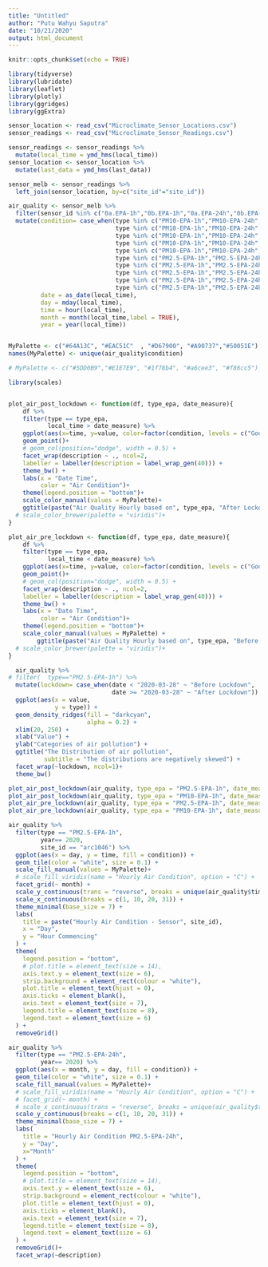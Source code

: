 ```yaml
---
title: "Untitled"
author: "Putu Wahyu Saputra"
date: "10/21/2020"
output: html_document
---
```


```r
knitr::opts_chunk$set(echo = TRUE)
```

```r
library(tidyverse)
library(lubridate)
library(leaflet)
library(plotly)
library(ggridges)
library(ggExtra)
```

```r
sensor_location <- read_csv("Microclimate_Sensor_Locations.csv")
sensor_readings <- read_csv("Microclimate_Sensor_Readings.csv")
```

```r
sensor_readings <- sensor_readings %>% 
  mutate(local_time = ymd_hms(local_time))
sensor_location <- sensor_location %>% 
  mutate(last_data = ymd_hms(last_data))

sensor_melb <- sensor_readings %>% 
  left_join(sensor_location, by=c("site_id"="site_id"))

air_quality <- sensor_melb %>%
  filter(sensor_id %in% c("0a.EPA-1h","0b.EPA-1h","0a.EPA-24h","0b.EPA-24h")) %>%
  mutate(condition= case_when(type %in% c("PM10-EPA-1h","PM10-EPA-24h","PM10") & value < 40 ~ "Good",
                              type %in% c("PM10-EPA-1h","PM10-EPA-24h","PM10") & between(value, 40,80) ~ "Moderate",
                              type %in% c("PM10-EPA-1h","PM10-EPA-24h","PM10") & between(value, 80,120) ~ "Poor",
                              type %in% c("PM10-EPA-1h","PM10-EPA-24h","PM10") & between(value, 120,240) ~ "Very Poor",
                              type %in% c("PM10-EPA-1h","PM10-EPA-24h","PM10") & value >= 120 ~ "Hazardous",
                              type %in% c("PM2.5-EPA-1h","PM2.5-EPA-24h","PM2.5") & value< 27 ~ "Good",
                              type %in% c("PM2.5-EPA-1h","PM2.5-EPA-24h","PM2.5") & between(value, 27,62) ~ "Moderate",
                              type %in% c("PM2.5-EPA-1h","PM2.5-EPA-24h","PM2.5") & between(value, 62,97) ~ "Poor",
                              type %in% c("PM2.5-EPA-1h","PM2.5-EPA-24h","PM2.5") & between(value, 97,370) ~ "Very Poor",
                              type %in% c("PM2.5-EPA-1h","PM2.5-EPA-24h","PM2.5") & value >= 370 ~ "Hazardous"),
         date = as_date(local_time),
         day = mday(local_time),
         time = hour(local_time),
         month = month(local_time,label = TRUE),
         year = year(local_time))


MyPalette <- c("#64A13C", "#EAC51C"  , "#D67900", "#A90737","#50051E")
names(MyPalette) <- unique(air_quality$condition)
```

```r
# MyPalette <- c("#5DD0B9","#E1E7E9", "#1f78b4", "#a6cee3", "#f86cc5")

library(scales)


plot_air_post_lockdown <- function(df, type_epa, date_measure){
    df %>%
    filter(type == type_epa,
           local_time > date_measure) %>%
    ggplot(aes(x=time, y=value, color=factor(condition, levels = c("Good","Moderate","Poor", "Very Poor", "Hazardous")), group=date))+
    geom_point()+
    # geom_col(position="dodge", width = 0.5) +
    facet_wrap(description ~ ., ncol=2,
    labeller = labeller(description = label_wrap_gen(40))) +
    theme_bw() +
    labs(x = "Date Time",
         color = "Air Condition")+
    theme(legend.position = "bottom")+
    scale_color_manual(values = MyPalette)+
    ggtitle(paste("Air Quality Hourly based on", type_epa, "After Lockdown"))
  # scale_color_brewer(palette = "viridis")+
}

plot_air_pre_lockdown <- function(df, type_epa, date_measure){
    df %>%
    filter(type == type_epa,
           local_time < date_measure) %>%
    ggplot(aes(x=time, y=value, color=factor(condition, levels = c("Good","Moderate","Poor", "Very Poor", "Hazardous")), group=date))+
    geom_point()+
    # geom_col(position="dodge", width = 0.5) +
    facet_wrap(description ~ ., ncol=2,
    labeller = labeller(description = label_wrap_gen(40))) +
    theme_bw() +
    labs(x = "Date Time",
         color = "Air Condition")+
    theme(legend.position = "bottom")+
    scale_color_manual(values = MyPalette) +
        ggtitle(paste("Air Quality Hourly based on", type_epa, "Before Lockdown"))
  # scale_color_brewer(palette = "viridis")+
}
```

```r
  air_quality %>%
# filter(  type=="PM2.5-EPA-1h") %>%
  mutate(lockdown= case_when(date < "2020-03-28" ~ "Before Lockdown",
                             date >= "2020-03-28" ~ "After Lockdown")) %>%
  ggplot(aes(x = value,
             y = type)) +
  geom_density_ridges(fill = "darkcyan",
                      alpha = 0.2) + 
  xlim(20, 250) +
  xlab("Value") +
  ylab("Categories of air pollution") +
  ggtitle("The Distribution of air pollution",
          subtitle = "The distributions are negatively skewed") +
  facet_wrap(~lockdown, ncol=1)+
  theme_bw()
```


```r
plot_air_post_lockdown(air_quality, type_epa = "PM2.5-EPA-1h", date_measure = "2020-03-28 00:00:00")
plot_air_post_lockdown(air_quality, type_epa = "PM10-EPA-1h", date_measure = "2020-03-28 00:00:00")
plot_air_pre_lockdown(air_quality, type_epa = "PM2.5-EPA-1h", date_measure = "2020-03-28 00:00:00")
plot_air_pre_lockdown(air_quality, type_epa = "PM10-EPA-1h", date_measure = "2020-03-28 00:00:00")
```
 
```r
air_quality %>%
  filter(type == "PM2.5-EPA-1h",
         year== 2020,
         site_id == "arc1046") %>%
  ggplot(aes(x = day, y = time, fill = condition)) +
  geom_tile(color = "white", size = 0.1) +
  scale_fill_manual(values = MyPalette)+
  # scale_fill_viridis(name = "Hourly Air Condition", option = "C") +
  facet_grid(~ month) +
  scale_y_continuous(trans = "reverse", breaks = unique(air_quality$time)) +
  scale_x_continuous(breaks = c(1, 10, 20, 31)) +
  theme_minimal(base_size = 7) +
  labs(
    title = paste("Hourly Air Condition - Sensor", site_id),
    x = "Day",
    y = "Hour Commencing"
  ) +
  theme(
    legend.position = "bottom",
    # plot.title = element_text(size = 14),
    axis.text.y = element_text(size = 6),
    strip.background = element_rect(colour = "white"),
    plot.title = element_text(hjust = 0),
    axis.ticks = element_blank(),
    axis.text = element_text(size = 7),
    legend.title = element_text(size = 8),
    legend.text = element_text(size = 6)
  ) +
  removeGrid()
```


```r
air_quality %>%
  filter(type == "PM2.5-EPA-24h",
         year== 2020) %>%
  ggplot(aes(x = month, y = day, fill = condition)) +
  geom_tile(color = "white", size = 0.1) +
  scale_fill_manual(values = MyPalette)+
  # scale_fill_viridis(name = "Hourly Air Condition", option = "C") +
  # facet_grid(~ month) +
  # scale_x_continuous(trans = "reverse", breaks = unique(air_quality$time)) +
  scale_y_continuous(breaks = c(1, 10, 20, 31)) +
  theme_minimal(base_size = 7) +
  labs(
    title = "Hourly Air Condition PM2.5-EPA-24h",
    y = "Day",
    x="Month"
  ) +
  theme(
    legend.position = "bottom",
    # plot.title = element_text(size = 14),
    axis.text.y = element_text(size = 6),
    strip.background = element_rect(colour = "white"),
    plot.title = element_text(hjust = 0),
    axis.ticks = element_blank(),
    axis.text = element_text(size = 7),
    legend.title = element_text(size = 8),
    legend.text = element_text(size = 6)
  ) +
  removeGrid()+
  facet_wrap(~description)
```


